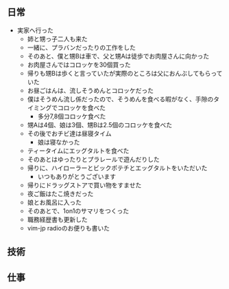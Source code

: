 ## 日常

- 実家へ行った
	- 姉と甥っ子二人も来た
	- 一緒に、プラバンだったりの工作をした
	- そのあと、僕と甥Bは車で、父と甥Aは徒歩でお肉屋さんに向かった
	- お肉屋さんではコロッケを30個買った
	- 帰りも甥Bは歩くと言っていたが実際のところは父におんぶしてもらっていた
	- お昼ごはんは、流しそうめんとコロッケだった
	- 僕はそうめん流し係だったので、そうめんを食べる暇がなく、手隙のタイミングでコロッケを食べた
		- 多分7,8個コロッケ食べた
	- 甥Aは4個、娘は3個、甥Bは2.5個のコロッケを食べた
	- その後でおチビ達は昼寝タイム
		- 娘は寝なかった
	- ティータイムにエッグタルトを食べた
	- そのあとはゆったりとプラレールで遊んだりした
	- 帰りに、ハイローラーとビックポテチとエッグタルトをいただいた
		- いつもありがとうございます
	- 帰りにドラッグストアで買い物をすませた
	- 夜ご飯はたこ焼きだった
	- 娘とお風呂に入った
	- そのあとで、1on1のサマリをつくった
	- 職務経歴書も更新した
	- vim-jp radioのお便りも書いた

## 技術


## 仕事

